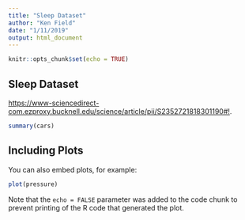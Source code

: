```yaml
---
title: "Sleep Dataset"
author: "Ken Field"
date: "1/11/2019"
output: html_document
---
```


```r
knitr::opts_chunk$set(echo = TRUE)
```

## Sleep Dataset

 <https://www-sciencedirect-com.ezproxy.bucknell.edu/science/article/pii/S2352721818301190#!>.


```r
summary(cars)
```

## Including Plots

You can also embed plots, for example:

```r
plot(pressure)
```

Note that the `echo = FALSE` parameter was added to the code chunk to prevent printing of the R code that generated the plot.
